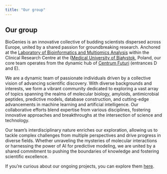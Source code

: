 ```yaml
---
title: "Our group"
---
```


## Our group

BioGenies is an innovative collective of budding scientists dispersed across Europe, united by a shared passion for groundbreaking research. Anchored at the [Laboratory of Bioinformatics and Multiomics Analysis]() within the Clinical Research Centre at the ([Medical University of Białystok](https://www.umb.edu.pl/en/index.php), Poland, our core team operates from the dynamic hub of [Centrum Futuri]((https://www.google.com/maps/place//data=!4m2!3m1!1s0x471ffd0030895721:0xa07505c8604cd77e?sa=X&ved=1t:8290&ictx=111)) (entrances D and E).

We are a dynamic team of passionate individuals driven by a collective vision of advancing scientific discovery. With diverse backgrounds and interests, we form a vibrant community dedicated to exploring a vast array of topics spanning the realms of molecular biology, amyloids, antimicrobial peptides, predictive models, database construction, and cutting-edge advancements in machine learning and artificial intelligence. Our collaborative efforts blend expertise from various disciplines, fostering innovative approaches and breakthroughs at the intersection of science and technology.

Our team's interdisciplinary nature enriches our exploration, allowing us to tackle complex challenges from multiple perspectives and drive progress in diverse fields. Whether unraveling the mysteries of molecular interactions or harnessing the power of AI for predictive modeling, we are united by a shared commitment to pushing the boundaries of knowledge and fostering scientific excellence.

If you're curious about our ongoing projects, you can explore them [here](projects.qmd).

